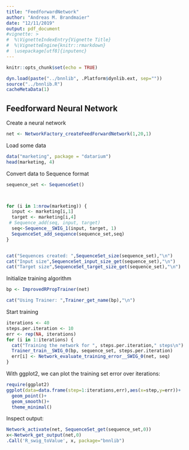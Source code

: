 ```yaml
---
title: "FeedforwardNetwork"
author: "Andreas M. Brandmaier"
date: "12/11/2019"
output: pdf_document
#vignette: >
#  %\VignetteIndexEntry{Vignette Title}
#  %\VignetteEngine{knitr::rmarkdown}
#  \usepackage[utf8]{inputenc}
---
```


```r
knitr::opts_chunk$set(echo = TRUE)

dyn.load(paste("../bnnlib", .Platform$dynlib.ext, sep=""))
source("../bnnlib.R")
cacheMetaData(1)
```

## Feedforward Neural Network

Create a neural network

```r
net <- NetworkFactory_createFeedForwardNetwork(1,20,1)
```

Load some data


```r
data("marketing", package = "datarium")
head(marketing, 4)
```

Convert data to Sequence format
```r
sequence_set <- SequenceSet()



for (i in 1:nrow(marketing)) {
  input <- marketing[i,1]
  target <- marketing[i,4]
 # Sequence_add(seq, input, target)
  seq<-Sequence__SWIG_1(input, target, 1)
  SequenceSet_add_sequence(sequence_set,seq)
}


cat("Sequences created: ",SequenceSet_size(sequence_set),"\n")
cat("Input size",SequenceSet_input_size_get(sequence_set),"\n")
cat("Target size",SequenceSet_target_size_get(sequence_set),"\n")

```

Initialize training algorithm

```r
bp <- ImprovedRPropTrainer(net)

cat("Using Trainer: ",Trainer_get_name(bp),"\n")
```

Start training

```r
iterations <- 40
steps.per.iteration <- 10
err <- rep(NA, iterations)
for (i in 1:iterations) {
  cat("Training the network for ", steps.per.iteration," steps\n")
  Trainer_train__SWIG_0(bp, sequence_set, steps.per.iteration)
  err[i] <- Network_evaluate_training_error__SWIG_0(net, seq)
}
```

With ggplot2, we can plot the training set error over iterations:

```r
require(ggplot2)
ggplot(data=data.frame(step=1:iterations,err),aes(x=step,y=err))+
  geom_point()+
  geom_smooth()+
  theme_minimal()
```

Inspect output:

```r
Network_activate(net, SequenceSet_get(sequence_set,0))
x<-Network_get_output(net,0)
.Call('R_swig_toValue', x, package="bnnlib") 

```
